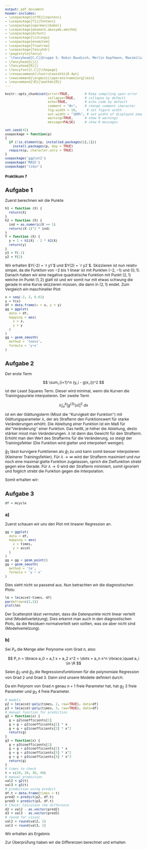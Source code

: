 ```yaml
---
output: pdf_document
header-includes: 
- \usepackage[utf8]{inputenc}
- \usepackage[T1]{fontenc}
- \usepackage[ngerman]{babel}
- \usepackage{amsmath,amssymb,amsthm}
- \usepackage{dsfont}
- \usepackage{listings}
- \usepackage{enumitem}
- \usepackage{floatrow}
- \usepackage{fancyhdr}
- \pagestyle{fancy}
- '\fancyhead[C,C]{Gruppe 5: Robin Baudisch, Merlin Kopfmann, Maximilian Neudert}'
- \fancyhead[L]{}
- \fancyhead[R]{}
- \fancyfoot[C,C]{\thepage}
- \renewcommand{\footrulewidth}{0.4pt}
- \newcommand{\argmin}{\operatorname{arg}\min}
- \newcommand{\R}{\mathds{R}}
---
```


<style type="text/css">
body{
  font-size: 12px;
}
h1 {
  font-size: 18px;
}
h1 {
  font-size: 14px;
}
h1 {
  font-size: 12px;
}
</style>

```r
knitr::opts_chunk$set(error=TRUE,        # Keep compiling upon error
                      collapse=TRUE,     # collapse by default
                      echo=TRUE,         # echo code by default
                      comment = "#>",    # change comment character
                      fig.width = 10,     # set figure width
                      out.width = "100%", # set width of displayed images
                      warning=TRUE,      # show R warnings
                      message=FALSE)     # show R messages
```

<!---** Hochschule Darmstadt | Studiengang Data Science | Sommersemester 2019 **--->

```r
set.seed(42)
usepackage = function(p) 
{
  if (!is.element(p, installed.packages()[,1]))
    install.packages(p, dep = TRUE)
  require(p, character.only = TRUE)
}
usepackage('ggplot2')
usepackage('MASS')
usepackage('tidyr')
```

# Praktikum 7

## Aufgabe 1

Zuerst berechnen wir die Punkte

```r
h1 = function (X) {
  return(X)
}
h2 = function (X) {
  ind = as.numeric(X >= 1)
  return((X-1)^2 * ind)
}
Y = function (X) {
  y = 1 + h1(X) - 2 * h2(X)
  return(y)
}
y1 = Y(-2)
y2 = Y(2)
```

Wir erhalten $Y(-2) = `r y1`$ und $Y(2) = `r y2`$.
Skizzieren ist nun relativ simpel, da die Funktion von $-2$ bis $1$ linear ist mit Punkten $(-2, -1)$ und $(0, 1)$. Danach haben wir eine negative quadratische Funktion mit Punkt $(2,1)$ welche im Punkt $(1,2)$ glatt ist und wir somit nur mit etwas schwung die gerade in eine Kurve skizzieren müssen, die dann in $(2,1)$ endet.
Zum Vergleich ein maschineller Plot:

```r
x = seq(-2, 2, 0.01)
y = Y(x)
df = data.frame(x = x, y = y)
gg = ggplot(
  data = df,
  mapping = aes(
    x = x,
    y = y
  )
)
gg + geom_smooth(
  method = 'loess',
  formula = 'y~x'
)
```

## Aufgabe 2

Der erste Term

$$
\sum_{i=1}^n (y_i - g(x_i))^2
$$

ist der Least Squares Term. Dieser wird minimal, wenn die Kurven die Trainingspunkte interpolieren. Der zweite Term

$$
\lambda \int_a^b \left\vert g^{(3)} (x) \right\vert^2\ dx
$$

ist ein der Glättungsterm (Misst die ''Kurvigkeit der Funktion'') mit Glättungsparameter $\lambda$, der als Strafterm den Funktionswert für starke Veränderungen erhöht. Die Ableitung einer Funktion ist ein Maß für die ''Veränderung'' einer Funktion. Das heißt, je höher die Ableitung, desto stärker misst man Veränderungen. $\lambda$ ist dann das Gewicht für den Strafterm. 
Erhöht man den Wert des Strafterms für die Veränderung, so steigt der Trainingsfehler (Die Funktion wird glatter und interpoliert weniger). 

$\hat g_2$ lässt kurvigere Funktionen als $\hat g_1$ zu und kann somit besser interpolieren (Kleinerer Trainingsfehler).
Für $\lambda \to \infty$ wird der Strafterm maximiert und nur noch eine maximal glatte Funktion zugelassen, sprich die Zielfunktion strebt gegen eine Gerade.
Für $\lambda \to 0$ wird der Strafterm minimiert, somit ignoriert und folglich strebt die Funktion gegen die Interpolation.

Somit erhalten wir:

\begin{enumerate}[label=\alph*)]
\item $\hat g_1$ hat im Allgemeinen einen kleineren Trainingsfehler, da die Zielfunktion langsamer sich einer Geraden annähert.
\item $\hat g_2$ hat im Allgemeinen einen kleineren Testfehler, da starke Schwankungen schneller glatt gebügelt werden.
\item $\hat g_2$ hat im Allgemeinen einen kleineren Trainingsfehler, da stärkere Interpolation.
\item $\hat g_1$ hat im Allgemeinen einen kleineren Testfehler, da schwächere Interpolation.
\end{enumerate}

\cleardoublepage

## Aufgabe 3

```r
df = mcycle
```

### a)

Zuerst schauen wir uns den Plot mit linearer Regression an.

```r
gg = ggplot(
  data = df,
  mapping = aes(
    x = times,
    y = accel
  )
)
gg = gg + geom_point()
gg + geom_smooth(
  method = 'lm',
  formula = 'y ~ x'
)
```

Dies sieht nicht so passend aus. Nun betrachten wir die diagnostischen Plots:

```r
lm = lm(accel~times, df)
par(mfrow=c(2,2))
plot(lm)
```

Der Scatterplot lässt vermuten, dass die Datenpunkte nicht linear verteilt sind (Modellverletzung).
Dies erkennt man auch in den diagnostischen Plots, da die Residuen normalverteilt sein sollten, was sie aber nicht sind (Modellverletzung).

### b)

Sei $P_n$ die Menge aller Polynome vom Grad $n$, also:

$$
P_n = \lbrace a_0 + a_1 x + a_2 x^2 + \dots + a_n x^n \rbrace,\quad a_i \in \R
$$

Seien $\hat g_2$ und $\hat g_3$ die Regressionsfunktionen für die polynomiale Regression von Grad $2$ und Grad $3$.
Dann sind unsere Modelle definiert durch:

\begin{align}
& \hat g_2
= \argmin_{g \in P_2} \sum_{i = 1}^n (y_i - g(x_i))^2\\
& \hat g_3
= \argmin_{g \in P_3} \sum_{i = 1}^n (y_i - g(x_i))^2
\end{align}

Da ein Polynom von Grad $n$ genau $n+1$ freie Parameter hat, hat $g_2$ 3 freie Parameter und $g_3$ 4 freie Parameter.

```r
# models
p2 = lm(accel~poly(times, 2, raw=TRUE), data=df)
p3 = lm(accel~poly(times, 3, raw=TRUE), data=df)
# manual function for prediction
g2 = function(x) {
  g = p2$coefficients[1]
  g = g + p2$coefficients[2] * x
  g = g + p2$coefficients[3] * x^2
  return(g)
}
g3 = function(x) {
  g = p3$coefficients[1]
  g = g + p3$coefficients[2] * x
  g = g + p3$coefficients[3] * x^2
  g = g + p3$coefficients[4] * x^3
  return(g)
}
# times to check
t = c(10, 20, 30, 40)
# manual prediction
val2 = g2(t)
val3 = g3(t)
# prediction using predict
df.t = data.frame(times = t)
pred2 = predict(p2, df.t)
pred3 = predict(p3, df.t)
# Check: Calculate the difference
d2 = val2 - as.vector(pred2)
d3 = val3 - as.vector(pred3)
# round for visual
val2 = round(val2, 2)
val3 = round(val3, 2)
```

Wir erhalten als Ergebnis

\begin{tabular}{l | c c c c}
$t$ & $10$ & $20$ & $30$ & $40$ \\
\hline
$g_2(t)$ &  $`r val2[1]`$ &  $`r val2[2]`$ &  $`r val2[3]`$ &  $`r val2[4]`$\\
$g_3(t)$ &  $`r val3[1]`$ &  $`r val3[2]`$ &  $`r val3[3]`$ &  $`r val3[4]`$
\end{tabular}

Zur Überprüfung haben wir die Differenzen berechnet und erhalten




